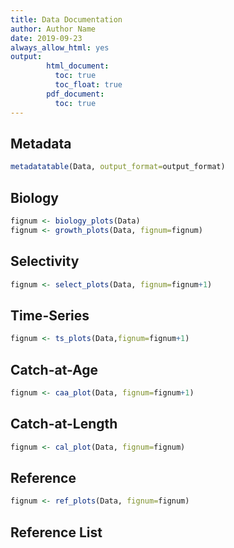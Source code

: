 ```yaml
---
title: Data Documentation 
author: Author Name 
date: 2019-09-23 
always_allow_html: yes
output: 
        html_document:
          toc: true
          toc_float: true
        pdf_document:
          toc: true
---
```



## Metadata
```r
metadatatable(Data, output_format=output_format)
```
## Biology
```r
fignum <- biology_plots(Data)
fignum <- growth_plots(Data, fignum=fignum)
```

## Selectivity
```r
fignum <- select_plots(Data, fignum=fignum+1)
```

## Time-Series
```r
fignum <- ts_plots(Data,fignum=fignum+1)
```

## Catch-at-Age
```r
fignum <- caa_plot(Data, fignum=fignum+1)
```

## Catch-at-Length
```r
fignum <- cal_plot(Data, fignum=fignum)
```

## Reference
```r
fignum <- ref_plots(Data, fignum=fignum)
```

## Reference List
